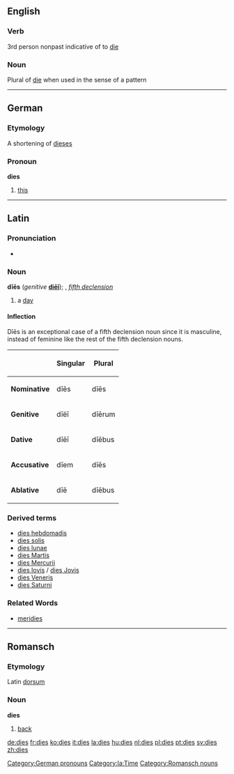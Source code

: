 ==English==
===Verb===
3rd person nonpast indicative of to [[die]]

===Noun===
Plural of [[die]] when used in the sense of a pattern

----

==German==
===Etymology===
A shortening of [[dieses]]

===Pronoun===
'''dies'''
#[[this]]
[[Category:German pronouns]]

----

==Latin==
[[Category:la:Time]]
===Pronunciation===
*{{IPA|/ˈdiː.eːs/}}

===Noun===
'''dīēs''' (''genitive'' '''[[diei|diēī]]'''); {{m}}, ''[[Wiktionary Appendix:Latin fifth declension|fifth declension]]''

#a [[day]]

====Inflection====
Dīēs is an exceptional case of a fifth declension noun since it is masculine, instead of feminine like the rest of the fifth declension nouns.<br/>
{{ladecl5vow}}

{| {{prettytable}}
!
!Singular
!Plural
|-
|'''Nominative'''
|dīēs
|dīēs
|-
|'''Genitive'''
|dīëī
|dīērum
|-
|'''Dative'''
|dīēī
|dīēbus
|-
|'''Accusative'''
|dīem
|dīēs
|-
|'''Ablative'''
|dīē
|dīēbus
|}

===Derived terms===
*[[dies hebdomadis]]
*[[dies solis]]
*[[dies lunae]]
*[[dies Martis]]
*[[dies Mercurii]]
*[[dies Iovis]] / [[dies Jovis]]
*[[dies Veneris]]
*[[dies Saturni]]

===Related Words===
*[[meridies]]

----

==Romansch==
===Etymology===
Latin [[dorsum]]
===Noun===
'''dies'''

# [[back]]

[[Category:Romansch nouns]]

[[de:dies]]
[[fr:dies]]
[[ko:dies]]
[[it:dies]]
[[la:dies]]
[[hu:dies]]
[[nl:dies]]
[[pl:dies]]
[[pt:dies]]
[[sv:dies]]
[[zh:dies]]